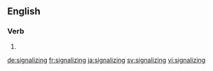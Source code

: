 
==English==

===Verb===
{{head|en|present participle}}

# {{present participle of|signalize|lang=en}}

[[de:signalizing]]
[[fr:signalizing]]
[[ja:signalizing]]
[[sv:signalizing]]
[[vi:signalizing]]
